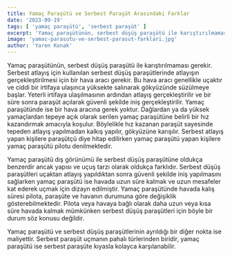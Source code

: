 ```yaml
---
title: Yamaç Paraşütü ve Serbest Paraşüt Arasındaki Farklar
date: '2023-09-19'
tags: [ 'yamaç paraşütü', 'serbest paraşüt' ]
excerpt: 'Yamaç paraşütünün, serbest düşüş paraşütü ile karıştırılmaması gerekir. Serbest atlayış için kullanılan serbest düşüş paraşütlerinde atlayışın gerçekleştirilmesi için bir hava aracı gerekir. Bu hava aracı genellikle uçaktır ve ciddi bir irtifaya ulaşınca yüksekte salınarak gökyüzünde süzülmeye başlar. Yeterli irtifaya ulaşılmasının ardından atlayış gerçekleştirilir ve bir süre sonra paraşüt açılarak güvenli şekilde iniş gerçekleştirilir'
image: 'yamac-parasutu-ve-serbest-parasut-farklari.jpg'
author: 'Yaren Konak'
---
```


Yamaç paraşütünün, serbest düşüş paraşütü ile karıştırılmaması gerekir. Serbest atlayış için kullanılan serbest düşüş paraşütlerinde atlayışın gerçekleştirilmesi için bir hava aracı gerekir. Bu hava aracı genellikle uçaktır ve ciddi bir irtifaya ulaşınca yüksekte salınarak gökyüzünde süzülmeye başlar. Yeterli irtifaya ulaşılmasının ardından atlayış gerçekleştirilir ve bir süre sonra paraşüt açılarak güvenli şekilde iniş gerçekleştirilir. Yamaç paraşütünde ise bir hava aracına gerek yoktur. Dağlardan ya da yüksek yamaçlardan tepeye açık olarak serilen yamaç paraşütüne belirli bir hız kazandırmak amacıyla koşulur. Böylelikle hız kazanan paraşüt sayesinde tepeden atlayış yapılmadan kalkış yapılır, gökyüzüne karışılır. Serbest atlayış yapan kişilere paraşütçü diye hitap edilirken yamaç paraşütü yapan kişilere yamaç paraşütü pilotu denilmektedir.

<CustomImage src="https://raw.githubusercontent.com/ademberk90/yamacparasutusakarya-blogposts
/main/images/content/yamac-parasutu-ve-serbest-parasut-farklari1.jpg" alt="Tandem Photo" />

Yamaç paraşütü dış görünümü ile serbest düşüş paraşütüne oldukça benzerdir ancak yapısı ve uçuş tarzı olarak oldukça farklıdır. Serbest düşüş paraşütleri uçaktan atlayış yapıldıktan sonra güvenli şekilde iniş yapılmasını sağlarken yamaç paraşütü ise havada uzun süre kalmak ve uzun mesafeler kat ederek uçmak için dizayn edilmiştir. Yamaç paraşütünde havada kalış süresi pilota, paraşüte ve havanın durumuna göre değişiklik gösterebilmektedir. Pilota veya havaya bağlı olarak daha uzun veya kısa süre havada kalmak mümkünken serbest düşüş paraşütleri için böyle bir durum söz konusu değildir.

Yamaç paraşütü ve serbest düşüş paraşütlerinin ayrıldığı bir diğer nokta ise maliyettir. Serbest paraşüt uçmanın pahalı türlerinden biridir, yamaç paraşütü ise serbest paraşüte kıyasla kolayca karşılanabilir.

